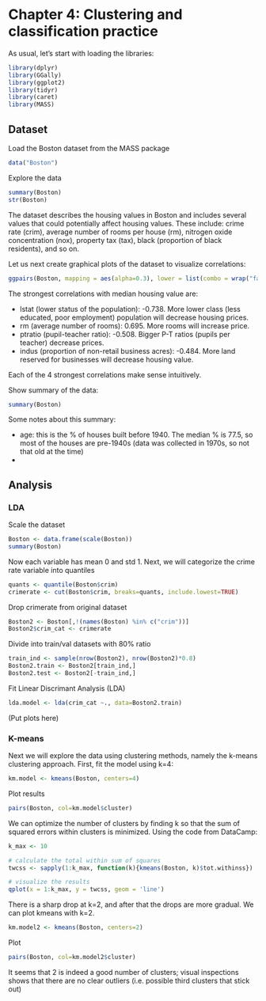 
# Chapter 4: Clustering and classification practice

As usual, let's start with loading the libraries:
```r
library(dplyr)
library(GGally)
library(ggplot2)
library(tidyr)
library(caret)
library(MASS)
```

## Dataset

Load the Boston dataset from the MASS package

```r
data("Boston")
```
Explore the data
```r
summary(Boston)
str(Boston)
```
The dataset describes the housing values in Boston and includes several values that could potentially affect housing values. These include: crime rate (crim), average number of rooms per house (rm), nitrogen oxide concentration (nox), property tax (tax), black (proportion of black residents), and so on.

Let us next create graphical plots of the dataset to visualize correlations:
```r
ggpairs(Boston, mapping = aes(alpha=0.3), lower = list(combo = wrap("facethist", bins = 20)))

```

The strongest correlations with median housing value are:

- lstat (lower status of the population): -0.738. More lower class (less educated, poor employment) population will decrease housing prices.
- rm (average number of rooms): 0.695. More rooms will increase price.
- ptratio (pupil-teacher ratio): -0.508. Bigger P-T ratios (pupils per teacher) decrease prices.
- indus (proportion of non-retail business acres): -0.484. More land reserved for businesses will decrease housing value.

Each of the 4 strongest correlations make sense intuitively.

Show summary of the data:
```r
summary(Boston)
```
Some notes about this summary:

- age: this is the % of houses built before 1940. The median % is 77.5, so most of the houses are pre-1940s (data was collected in 1970s, so not that old at the time)
- 

## Analysis

### LDA

Scale the dataset
```r
Boston <- data.frame(scale(Boston))
summary(Boston)
```
Now each variable has mean 0 and std 1. Next, we will categorize the crime rate variable into quantiles
```r
quants <- quantile(Boston$crim)
crimerate <- cut(Boston$crim, breaks=quants, include.lowest=TRUE)
```
Drop crimerate from original dataset
```r
Boston2 <- Boston[,!(names(Boston) %in% c("crim"))]
Boston2$crim_cat <- crimerate
```
Divide into train/val datasets with 80% ratio
```r
train_ind <- sample(nrow(Boston2), nrow(Boston2)*0.8)
Boston2.train <- Boston2[train_ind,]
Boston2.test <- Boston2[-train_ind,]
```
Fit Linear Discrimant Analysis (LDA)
```r
lda.model <- lda(crim_cat ~., data=Boston2.train)
```

(Put plots here)

### K-means
Next we will explore the data using clustering methods, namely the k-means clustering approach.
First, fit the model using k=4:
```r
km.model <- kmeans(Boston, centers=4)
```

Plot results
```r
pairs(Boston, col=km.model$cluster)
```


We can optimize the number of clusters by finding k so that the sum of squared errors within clusters is minimized. Using the code from DataCamp:
```r

k_max <- 10

# calculate the total within sum of squares
twcss <- sapply(1:k_max, function(k){kmeans(Boston, k)$tot.withinss})

# visualize the results
qplot(x = 1:k_max, y = twcss, geom = 'line')
```

There is a sharp drop at k=2, and after that the drops are more gradual. We can plot kmeans with k=2.

```r
km.model2 <- kmeans(Boston, centers=2)
```

Plot
```r
pairs(Boston, col=km.model2$cluster)
```
It seems that 2 is indeed a good number of clusters; visual inspections shows that there are no clear outliers (i.e. possible third clusters that stick out)